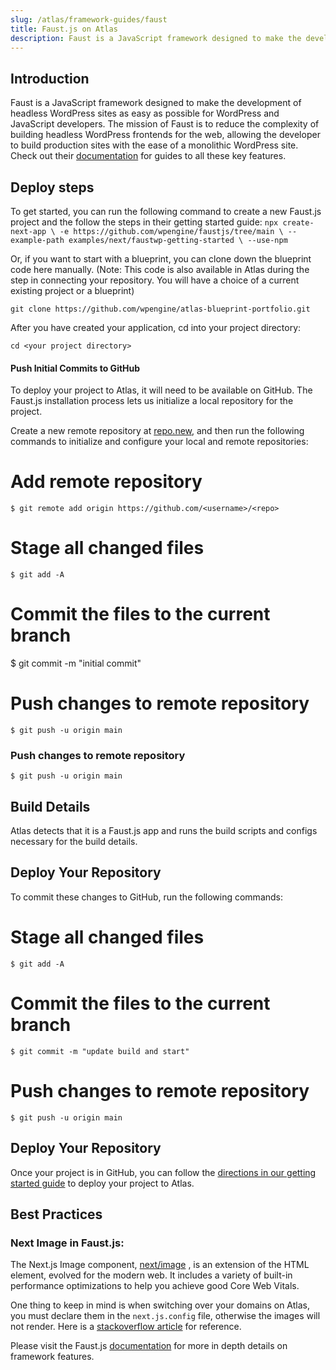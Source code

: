 ```yaml
---
slug: /atlas/framework-guides/faust
title: Faust.js on Atlas
description: Faust is a JavaScript framework designed to make the development of headless WordPress sites as easy as possible for WordPress and JavaScript developers.  In this guide, you will learn how to deploy it on Atlas.
---
```


## Introduction

Faust is a JavaScript framework designed to make the development of headless WordPress sites as easy as possible for WordPress and JavaScript developers.
The mission of Faust is to reduce the complexity of building headless WordPress frontends for the web, allowing the developer to build production sites with the ease of a monolithic WordPress site.
Check out their [documentation](https://faustjs.org/) for guides to all these key features.

## Deploy steps

To get started, you can run the following command to create a new Faust.js project and the follow the steps in their getting started guide:
`npx create-next-app \ -e https://github.com/wpengine/faustjs/tree/main \ --example-path examples/next/faustwp-getting-started \ --use-npm`

Or, if you want to start with a blueprint, you can clone down the blueprint code here manually.
(Note: This code is also available in Atlas during the step in connecting your repository. You will have a choice of a current existing project or a blueprint)

`git clone https://github.com/wpengine/atlas-blueprint-portfolio.git`

After you have created your application, cd into your project directory:

`cd <your project directory>`

#### Push Initial Commits to GitHub

To deploy your project to Atlas, it will need to be available on GitHub. The Faust.js installation process lets us initialize a local repository for the project.

Create a new remote repository at [repo.new](https://github.com/new/), and then run the following commands to initialize and configure your local and remote repositories:

# Add remote repository

`$ git remote add origin https://github.com/<username>/<repo>`

# Stage all changed files

`$ git add -A`

# Commit the files to the current branch

$ git commit -m "initial commit"

# Push changes to remote repository

`$ git push -u origin main`

### Push changes to remote repository

`$ git push -u origin main`

## Build Details

Atlas detects that it is a Faust.js app and runs the build scripts and configs necessary for the build details.

## Deploy Your Repository

To commit these changes to GitHub, run the following commands:

# Stage all changed files

`$ git add -A`

# Commit the files to the current branch

`$ git commit -m "update build and start"`

# Push changes to remote repository

`$ git push -u origin main`

## Deploy Your Repository

Once your project is in GitHub, you can follow the [directions in our getting started guide](https://developers.wpengine.com/docs/atlas/getting-started/deploy-from-existing-repo) to deploy your project to Atlas.

## Best Practices

### Next Image in Faust.js:

The Next.js Image component, [next/image](https://nextjs.org/docs/api-reference/next/image) , is an extension of the HTML <img> element, evolved for the modern web.
It includes a variety of built-in performance optimizations to help you achieve good Core Web Vitals.

One thing to keep in mind is when switching over your domains on Atlas, you must declare them in the `next.js.config` file, otherwise the images will not render. Here is a [stackoverflow article](https://stackoverflow.com/questions/65124094/next-image-does-not-load-images-from-external-url-after-deployment) for reference.

Please visit the Faust.js [documentation](https://faustjs.org/docs/getting-started) for more in depth details on framework features.
